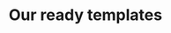 ---
home_title: "Collection of pre-made video templates"
home_details: "Optimize your impact this holiday season with an AI-driven, multichannel marketing strategy. 
Get all the tips and tricks in our free ebook."
title: "Our ready templates"
details: "Everything you need to dominate app service fortified the industry’s #1 rated our customer support."
items:
  - "/assets/video/1.mp4"
  - "/assets/video/2.mp4"
  - "/assets/video/4.mp4"
  - "/assets/video/6.mp4"
  - "/assets/video/3.mp4"
  - "/assets/video/5.mp4"
  - "/assets/video/1.mp4"
  - "/assets/video/2.mp4"
  - "/assets/video/4.mp4"
  - "/assets/video/6.mp4"
  - "/assets/video/3.mp4"
  - "/assets/video/5.mp4"
  - "/assets/video/1.mp4"
  - "/assets/video/2.mp4"
  - "/assets/video/4.mp4"
  - "/assets/video/6.mp4"
  - "/assets/video/3.mp4"
  - "/assets/video/5.mp4"
action_btn:
  enable: true
  label: "Explore all templates"
  link: "/video-editor/project"
meta:
  meta_title: "Project page"
  meta_description: "Project page description"
---